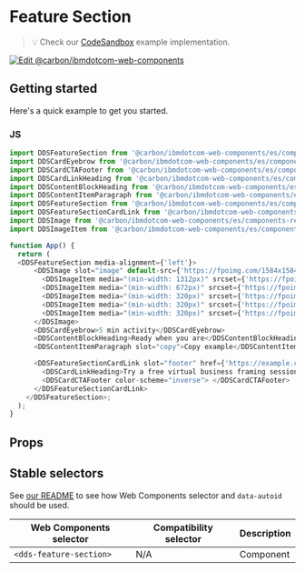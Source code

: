 
# Feature Section

> 💡 Check our
> [CodeSandbox](https://githubbox.com/carbon-design-system/carbon-for-ibm-dotcom/tree/v1/packages/web-components/examples/codesandbox/components-react/feature-section)
> example implementation.

[![Edit @carbon/ibmdotcom-web-components](https://codesandbox.io/static/img/play-codesandbox.svg)](https://githubbox.com/carbon-design-system/carbon-for-ibm-dotcom/tree/v1/packages/web-components/examples/codesandbox/components-react/feature-section)

## Getting started

Here's a quick example to get you started.

### JS

```javascript
import DDSFeatureSection from '@carbon/ibmdotcom-web-components/es/components-react/feature-section/feature-section.js';
import DDSCardEyebrow from '@carbon/ibmdotcom-web-components/es/components-react/card/card-eyebrow';
import DDSCardCTAFooter from '@carbon/ibmdotcom-web-components/es/components-react/cta/card-cta-footer';
import DDSCardLinkHeading from '@carbon/ibmdotcom-web-components/es/components-react/card-link/card-link-heading';
import DDSContentBlockHeading from '@carbon/ibmdotcom-web-components/es/components-react/content-block/content-block-heading';
import DDSContentItemParagraph from '@carbon/ibmdotcom-web-components/es/components-react/content-item/content-item-paragraph';
import DDSFeatureSection from '@carbon/ibmdotcom-web-components/es/components-react/feature-section/feature-section';
import DDSFeatureSectionCardLink from '@carbon/ibmdotcom-web-components/es/components-react/feature-section/feature-section-card-link';
import DDSImage from '@carbon/ibmdotcom-web-components/es/components-react/image/image';
import DDSImageItem from '@carbon/ibmdotcom-web-components/es/components-react/image/image-item';

function App() {
  return (
  <DDSFeatureSection media-alignment={'left'}>
      <DDSImage slot="image" default-src={'https://fpoimg.com/1584x1584?text=1:1&bg_color=ee5396&text_color=161616'}>
        <DDSImageItem media="(min-width: 1312px)" srcset={'https://fpoimg.com/1584x1584?text=1:1&bg_color=ee5396&text_color=161616'}></DDSImageItem>
        <DDSImageItem media="(min-width: 672px)" srcset={'https://fpoimg.com/1584x1584?text=1:1&bg_color=ee5396&text_color=161616'}></DDSImageItem>
        <DDSImageItem media="(min-width: 320px)" srcset={'https://fpoimg.com/960x720?text=4:3&bg_color=ee5396&text_color=161616'}></DDSImageItem>
        <DDSImageItem media="(min-width: 320px)" srcset={'https://fpoimg.com/720x720?text=1:1&bg_color=ee5396&text_color=161616'}></DDSImageItem>
        <DDSImageItem media="(min-width: 320px)" srcset={'https://fpoimg.com/320x320?text=1:1&bg_color=ee5396&text_color=161616'}></DDSImageItem>
      </DDSImage>
      <DDSCardEyebrow>5 min activity</DDSCardEyebrow>
      <DDSContentBlockHeading>Ready when you are</DDSContentBlockHeading>
      <DDSContentItemParagraph slot="copy">Copy example</DDSContentItemParagraph>

      <DDSFeatureSectionCardLink slot="footer" href={'https://example.com'} cta-type={'local'} color-scheme="inverse">
        <DDSCardLinkHeading>Try a free virtual business framing session with IBM Garage</DDSCardLinkHeading>
        <DDSCardCTAFooter color-scheme="inverse"> </DDSCardCTAFooter>
      </DDSFeatureSectionCardLink>
    </DDSFeatureSection>;
  );
}
```

## Props

<Props of={PropTypesRef} />

## Stable selectors

See [our README](https://github.com/carbon-design-system/carbon-for-ibm-dotcom/tree/v1/packages/web-components#stable-selectors-for-analytics-and-integratione2e-testing-in-web-components) to see how Web Components selector and `data-autoid` should be used.

| Web Components selector | Compatibility selector | Description |
| ----------------------- | ---------------------- | ----------- |
| `<dds-feature-section>`        | N/A                    | Component   |

<Description markdown={contributing} />
